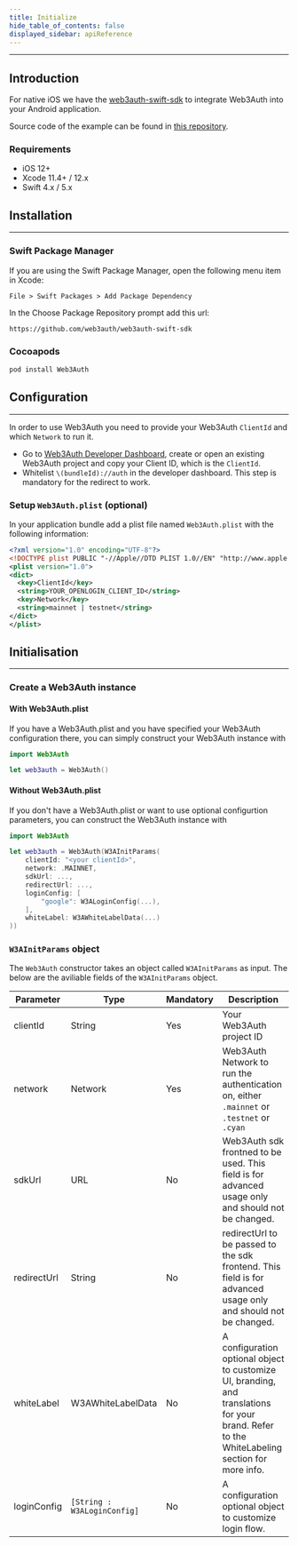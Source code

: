 ```yaml
---
title: Initialize
hide_table_of_contents: false
displayed_sidebar: apiReference
---
```


---

## Introduction

For native iOS we have the [web3auth-swift-sdk](https://github.com/torusresearch/web3auth-swift-sdk) to integrate Web3Auth into your Android
application.

Source code of the example can be found in [this repository](https://github.com/Web3Auth/web3auth-swift-sample).

### Requirements

- iOS 12+
- Xcode 11.4+ / 12.x
- Swift 4.x / 5.x

## Installation

---

### Swift Package Manager

If you are using the Swift Package Manager, open the following menu item in Xcode:

`File > Swift Packages > Add Package Dependency`

In the Choose Package Repository prompt add this url:

```
https://github.com/web3auth/web3auth-swift-sdk
```

### Cocoapods

```sh
pod install Web3Auth
```

## Configuration

---

In order to use Web3Auth you need to provide your Web3Auth `ClientId` and which `Network` to run it.

- Go to [Web3Auth Developer Dashboard](https://dashboard.web3auth.io), create or open an existing Web3Auth project and copy your Client ID, which is
  the `ClientId`.
- Whitelist `\(bundleId)://auth` in the developer dashboard. This step is mandatory for the redirect to work.

### Setup `Web3Auth.plist` (optional)

In your application bundle add a plist file named `Web3Auth.plist` with the following information:

```xml
<?xml version="1.0" encoding="UTF-8"?>
<!DOCTYPE plist PUBLIC "-//Apple//DTD PLIST 1.0//EN" "http://www.apple.com/DTDs/PropertyList-1.0.dtd">
<plist version="1.0">
<dict>
  <key>ClientId</key>
  <string>YOUR_OPENLOGIN_CLIENT_ID</string>
  <key>Network</key>
  <string>mainnet | testnet</string>
</dict>
</plist>
```

## Initialisation

---

### Create a Web3Auth instance

#### With Web3Auth.plist

If you have a Web3Auth.plist and you have specified your Web3Auth configuration there, you can simply construct your Web3Auth instance with

```swift
import Web3Auth

let web3auth = Web3Auth()
```

#### Without Web3Auth.plist

If you don't have a Web3Auth.plist or want to use optional configurtion parameters, you can construct the Web3Auth instance with

```swift
import Web3Auth

let web3auth = Web3Auth(W3AInitParams(
    clientId: "<your clientId>",
    network: .MAINNET,
    sdkUrl: ...,
    redirectUrl: ...,
    loginConfig: [
        "google": W3ALoginConfig(...),
    ],
    whiteLabel: W3AWhiteLabelData(...)
))
```

### `W3AInitParams` object

The `Web3Auth` constructor takes an object called `W3AInitParams` as input. The below are the aviliable fields of the `W3AInitParams` object.

| Parameter   | Type                        | Mandatory | Description                                                                                                                                   |
| ----------- | --------------------------- | --------- | --------------------------------------------------------------------------------------------------------------------------------------------- |
| clientId    | String                      | Yes       | Your Web3Auth project ID                                                                                                                      |
| network     | Network                     | Yes       | Web3Auth Network to run the authentication on, either `.mainnet` or `.testnet` or `.cyan`                                                     |
| sdkUrl      | URL                         | No        | Web3Auth sdk frontned to be used. This field is for advanced usage only and should not be changed.                                            |
| redirectUrl | String                      | No        | redirectUrl to be passed to the sdk frontend. This field is for advanced usage only and should not be changed.                                |
| whiteLabel  | W3AWhiteLabelData           | No        | A configuration optional object to customize UI, branding, and translations for your brand. Refer to the WhiteLabeling section for more info. |
| loginConfig | `[String : W3ALoginConfig]` | No        | A configuration optional object to customize login flow.                                                                                      |
